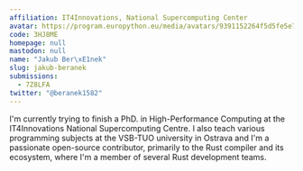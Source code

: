 ```yaml
---
affiliation: IT4Innovations, National Supercomputing Center
avatar: https://program.europython.eu/media/avatars/9391152264f5d5fe5e7f6db2de7ebdcb_2YsGjpH.jpg
code: 3HJ8ME
homepage: null
mastodon: null
name: "Jakub Ber\xE1nek"
slug: jakub-beranek
submissions:
  - 7Z8LFA
twitter: "@beranek1582"
---
```


I'm currently trying to finish a PhD. in High-Performance Computing at the
IT4Innovations National Supercomputing Centre. I also teach various programming
subjects at the VSB-TUO university in Ostrava and I'm a passionate open-source
contributor, primarily to the Rust compiler and its ecosystem, where I'm a
member of several Rust development teams.
